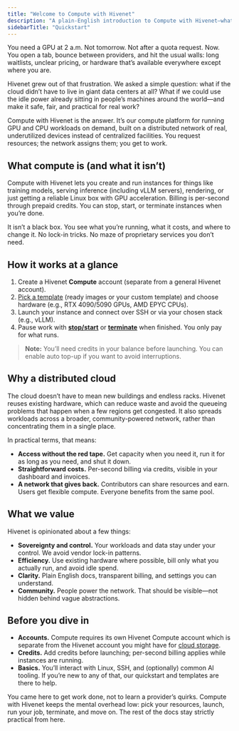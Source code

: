 ```yaml
---
title: "Welcome to Compute with Hivenet"
description: "A plain-English introduction to Compute with Hivenet—what it is, why it exists, and how a distributed cloud changes how you run workloads."
sidebarTitle: "Quickstart"
---
```


You need a GPU at 2 a.m. Not tomorrow. Not after a quota request. Now.
You open a tab, bounce between providers, and hit the usual walls: long waitlists, unclear pricing, or hardware that’s available everywhere except where you are.

Hivenet grew out of that frustration. We asked a simple question: what if the cloud didn’t have to live in giant data centers at all? What if we could use the idle power already sitting in people’s machines around the world—and make it safe, fair, and practical for real work?

Compute with Hivenet is the answer. It’s our compute platform for running GPU and CPU workloads on demand, built on a distributed network of real, underutilized devices instead of centralized facilities. You request resources; the network assigns them; you get to work.

## What compute is (and what it isn’t)

Compute with Hivenet lets you create and run instances for things like training models, serving inference (including vLLM servers), rendering, or just getting a reliable Linux box with GPU acceleration. Billing is per-second through prepaid credits. You can stop, start, or terminate instances when you’re done.

It isn’t a black box. You see what you’re running, what it costs, and where to change it. No lock-in tricks. No maze of proprietary services you don’t need.

## How it works at a glance

1. Create a Hivenet **Compute** account (separate from a general Hivenet account).
2. [Pick a template](/articles/essentials/custom-templates) (ready images or your custom template) and choose hardware (e.g., RTX 4090/5090 GPUs, AMD EPYC CPUs).
3. Launch your instance and connect over SSH or via your chosen stack (e.g., vLLM).
4. Pause work with [**stop/start**](/articles/essentials/start-stop-instances) or [**terminate**](/articles/essentials/stop-terminate-instance) when finished. You only pay for what runs.

> **Note:** You’ll need credits in your balance before launching. You can enable auto top-up if you want to avoid interruptions.

## Why a distributed cloud

The cloud doesn’t have to mean new buildings and endless racks. Hivenet reuses existing hardware, which can reduce waste and avoid the queueing problems that happen when a few regions get congested. It also spreads workloads across a broader, community-powered network, rather than concentrating them in a single place.

In practical terms, that means:

- **Access without the red tape.** Get capacity when you need it, run it for as long as you need, and shut it down.
- **Straightforward costs.** Per-second billing via credits, visible in your dashboard and invoices.
- **A network that gives back.** Contributors can share resources and earn. Users get flexible compute. Everyone benefits from the same pool.

## What we value

Hivenet is opinionated about a few things:

- **Sovereignty and control.** Your workloads and data stay under your control. We avoid vendor lock-in patterns.
- **Efficiency.** Use existing hardware where possible, bill only what you actually run, and avoid idle spend.
- **Clarity.** Plain English docs, transparent billing, and settings you can understand.
- **Community.** People power the network. That should be visible—not hidden behind vague abstractions.

## Before you dive in

- **Accounts.** Compute requires its own Hivenet Compute account which is separate from the Hivenet account you might have for [cloud storage](https://www.hivenet.com/store-with-hivenet-cloud-storage).
- **Credits.** Add credits before launching; per-second billing applies while instances are running.
- **Basics.** You’ll interact with Linux, SSH, and (optionally) common AI tooling. If you’re new to any of that, our quickstart and templates are there to help.

You came here to get work done, not to learn a provider’s quirks. Compute with Hivenet keeps the mental overhead low: pick your resources, launch, run your job, terminate, and move on. The rest of the docs stay strictly practical from here.